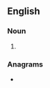 ==English==

===Noun===
{{head|en|noun plural form}}

# {{plural of|ampersand|lang=en}}

===Anagrams===
* {{anagrams|en|a=aademnprss|manspreads}}